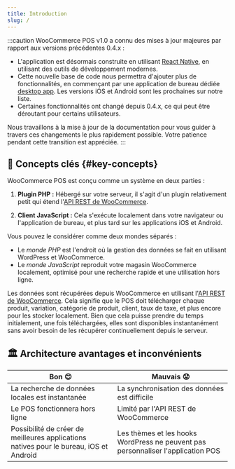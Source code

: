 ```yaml
---
title: Introduction
slug: /
---
```



:::caution
WooCommerce POS v1.0 a connu des mises à jour majeures par rapport aux versions précédentes 0.4.x :

- L'application est désormais construite en utilisant [React Native](https://reactnative.dev/), en utilisant des outils de développement modernes.
- Cette nouvelle base de code nous permettra d'ajouter plus de fonctionnalités, en commençant par une application de bureau dédiée [desktop app](https://github.com/wcpos/electron/releases). Les versions iOS et Android sont les prochaines sur notre liste.
- Certaines fonctionnalités ont changé depuis 0.4.x, ce qui peut être déroutant pour certains utilisateurs.

Nous travaillons à la mise à jour de la documentation pour vous guider à travers ces changements le plus rapidement possible. Votre patience pendant cette transition est appréciée.
:::

## 🔑 Concepts clés {#key-concepts}

WooCommerce POS est conçu comme un système en deux parties :

1. **Plugin PHP :** Hébergé sur votre serveur, il s'agit d'un plugin relativement petit qui étend l'[API REST de WooCommerce](https://woocommerce.github.io/woocommerce-rest-api-docs/).

2. **Client JavaScript :** Cela s'exécute localement dans votre navigateur ou l'application de bureau, et plus tard sur les applications iOS et Android.

Vous pouvez le considérer comme deux mondes séparés :

- Le _monde PHP_ est l'endroit où la gestion des données se fait en utilisant WordPress et WooCommerce.
- Le _monde JavaScript_ reproduit votre magasin WooCommerce localement, optimisé pour une recherche rapide et une utilisation hors ligne.

<LocalizedSVG svgName="pos-client-woo-server" />

Les données sont récupérées depuis WooCommerce en utilisant l'[API REST de WooCommerce](https://woocommerce.github.io/woocommerce-rest-api-docs/). Cela signifie que le POS doit télécharger chaque produit, variation, catégorie de produit, client, taux de taxe, et plus encore pour les stocker localement.
Bien que cela puisse prendre du temps initialement, une fois téléchargées, elles sont disponibles instantanément sans avoir besoin de les récupérer continuellement depuis le serveur.

## 🏛️ Architecture avantages et inconvénients

| Bon 😊                                                                                 | Mauvais 😟                                                                       |
| -------------------------------------------------------------------------------------- | -------------------------------------------------------------------------------- |
| La recherche de données locales est instantanée                                        | La synchronisation des données est difficile                                     |
| Le POS fonctionnera hors ligne                                                         | Limité par l'API REST de WooCommerce                                             |
| Possibilité de créer de meilleures applications natives pour le bureau, iOS et Android | Les thèmes et les hooks WordPress ne peuvent pas personnaliser l'application POS |
